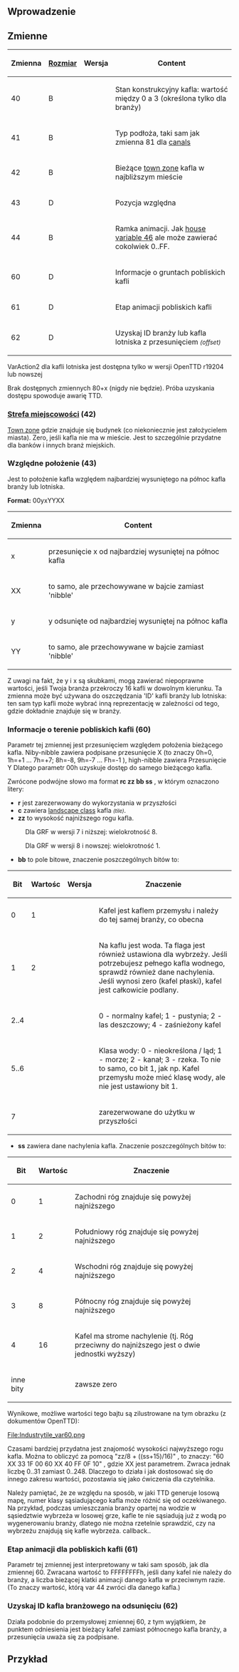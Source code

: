{{pl/Development/NewGRF/inne strony|en=newgrf-specs.tt-wiki.net/wiki/VariationalAction2/Industry_Tiles|pl=pl/Development/NewGRF/NFO Specs/VariationalAction2/Industry Tiles |sub=nfo}}
<!--{{-}}<br>--><!--{{ambox | text = w trakcie edycji.}}--><!-- -->
==<span id="Introduction" title="Introduction">Wprowadzenie</span>==

==<span title="Variables" id="Variables">Zmienne</span>==


{| 
|-
!Zmienna!![[pl/Development/NewGRF/NFO Specs/GRFActionsDetailed|'''Rozmiar''']]!!Wersja!!Content
|-
|40||B||{{pl/Development/NewGRF/ottdp|0.6|2.5}}||Stan konstrukcyjny kafla: wartość między 0 a 3 (określona tylko dla branży)
|-
|41||B||{{pl/Development/NewGRF/ottdp|0.6|2.5}}||Typ podłoża, taki sam jak zmienna 81 dla [[pl/Development/NewGRF/NFO Specs/VariationalAction2/Canals|canals]]
|-
|42||B||{{pl/Development/NewGRF/ottdp|0.6|2.5}}||Bieżące [[pl/Development/NewGRF/NFO Specs/TownZones|town zone]] kafla w najbliższym mieście
|-
|43||D||{{pl/Development/NewGRF/ottdp|0.6|2.5}}||Pozycja względna
|-
|44||B||{{pl/Development/NewGRF/ottdp|0.6|2.5}}||Ramka animacji. Jak [[pl/Development/NewGRF/NFO Specs/VariationalAction2/Houses#current-animation-frame-46|house variable 46]] ale może zawierać cokolwiek 0..FF.
|-
|60||D||{{pl/Development/NewGRF/ottdp|0.6|2.5}}||Informacje o gruntach pobliskich kafli
|-
|61||D||{{pl/Development/NewGRF/ottdp|0.6|2.5}}||Etap animacji pobliskich kafli
|-
|62||D||{{pl/Development/NewGRF/ottdp|0.6|2.6|ttdprev=r1270}}||Uzyskaj ID branży lub kafla lotniska z przesunięciem <small>''(offset)''</small>
|}

VarAction2 dla kafli lotniska jest dostępna tylko w wersji OpenTTD r19204 lub nowszej

Brak dostępnych zmiennych 80+x (nigdy nie będzie). Próba uzyskania dostępu spowoduje awarię TTD.

===<span id="Town_zone_(42)"></span><span id="Town_zone_.2842.29" title="Town zone (42)">[[pl/Development/NewGRF/NFO Specs/TownZones|Strefa miejscowości]] (42)</span>===

[[pl/Development/NewGRF/NFO Specs/TownZones|Town zone]] gdzie znajduje się budynek (co niekoniecznie jest założycielem miasta). Zero, jeśli kafla nie ma w mieście. Jest to szczególnie przydatne dla banków i innych branż miejskich.

===<span id="Relative_position_(43)"></span><span title="Relative position (43)" id="Relative_position_.2843.29">Względne położenie (43)</span>===

Jest to położenie kafla względem najbardziej wysuniętego na północ kafla branży lub lotniska.

'''Format:''' 00yxYYXX

{| 
|-
!Zmienna!!Content
|-
|x||przesunięcie x od najbardziej wysuniętej na północ kafla
|-
|XX||to samo, ale przechowywane w bajcie zamiast <span title='półbajt ~starszy lub młodszy'>'nibble'</span>
|-
|y||y odsunięte od najbardziej wysuniętej na północ kafla
|-
|YY||to samo, ale przechowywane w bajcie zamiast <span title='półbajt'>'nibble'</span>
|}

Z uwagi na fakt, że y i x są skubkami, mogą zawierać niepoprawne wartości, jeśli Twoja branża przekroczy 16 kafli w dowolnym kierunku. Ta zmienna może być używana do oszczędzania <span title='identyfikatorów'>'ID'</span> kafli branży lub lotniska: ten sam typ kafli może wybrać inną reprezentację w zależności od tego, gdzie dokładnie znajduje się w branży.

===<span id="Land_info_of_nearby_tiles_(60)"></span><span title="Land info of nearby tiles (60)" id="Land_info_of_nearby_tiles_.2860.29">Informacje o terenie pobliskich kafli (60)</span>===

Parametr tej zmiennej jest przesunięciem względem położenia bieżącego kafla. Niby-nibble zawiera podpisane przesunięcie X (to znaczy 0h=0, 1h=+1 ... 7h=+7; 8h=-8, 9h=-7 ... Fh=-1 ), high-nibble zawiera Przesunięcie Y Dlatego parametr 00h uzyskuje dostęp do samego bieżącego kafla.

Zwrócone podwójne słowo ma format '''rc zz bb ss''' , w którym oznaczono litery:
* '''r''' jest zarezerwowany do wykorzystania w przyszłości
* '''c''' zawiera [http://marcin.ttdpatch.net/sv1codec/TTD-locations.html#Landscape landscape class] kafla <small>''(tile)''</small>. {{pl/Development/NewGRF/ottdp|0.6|2.5|ttdprev=alpha 72}} 
* '''zz''' to wysokość najniższego rogu kafla.
: {{pl/Development/NewGRF/grfTill|7}} Dla GRF w wersji 7 i niższej: wielokrotność 8.
: {{pl/Development/NewGRF/grfFrom|8}} Dla GRF w wersji 8 i nowszej: wielokrotność 1.
* '''bb''' to pole bitowe, znaczenie poszczególnych bitów to:
{| 
|-
!Bit||Wartośc||Wersja||Znaczenie
|-
|0||1||{{pl/Development/NewGRF/ottdp|0.6|2.5}}||Kafel jest kaflem przemysłu i należy do tej samej branży, co obecna
|-
|1||2||{{pl/Development/NewGRF/ottdp|0.6|2.5}}||Na kaflu jest woda. Ta flaga jest również ustawiona dla wybrzeży. Jeśli potrzebujesz pełnego kafla wodnego, sprawdź również dane nachylenia. Jeśli wynosi zero (kafel płaski), kafel jest całkowicie podlany.
|-
|2..4|| ||{{pl/Development/NewGRF/ottdp|0.6|2.5|ttdprev=alpha 70}}||0 - normalny kafel; 1 - pustynia; 2 - las deszczowy; 4 - zaśnieżony kafel
|-
|5..6|| ||{{pl/Development/NewGRF/ottdp|1.2|no|ottdrev=r22679}}||Klasa wody: 0 - nieokreślona / ląd; 1 - morze; 2 - kanał; 3 - rzeka. To nie to samo, co bit 1, jak np. Kafel przemysłu może mieć klasę wody, ale nie jest ustawiony bit 1.
|-
|7|| || ||zarezerwowane do użytku w przyszłości
|}
* '''ss''' zawiera dane nachylenia kafla. Znaczenie poszczególnych bitów to:
{| 
|-
!Bit||Wartośc||Znaczenie
|-
|0||1||Zachodni róg znajduje się powyżej najniższego
|-
|1||2||Południowy róg znajduje się powyżej najniższego
|-
|2||4||Wschodni róg znajduje się powyżej najniższego
|-
|3||8||Północny róg znajduje się powyżej najniższego
|-
|4||16||Kafel ma strome nachylenie (tj. Róg przeciwny do najniższego jest o dwie jednostki wyższy)
|-
|inne bity|| ||zawsze zero
|}

Wynikowe, możliwe wartości tego bajtu są zilustrowane na tym obrazku (z dokumentów OpenTTD):

<!--[[File:Industrytile_var60.png]]--><span title='ilustracja pod linkiem'>[http://newgrf-specs.tt-wiki.net/wiki/File:Industrytile_var60.png File:Industrytile_var60.png]</span>

Czasami bardziej przydatna jest znajomość wysokości najwyższego rogu kafla. Można to obliczyć za pomocą "zz/8 + ((ss+15)/16)" , to znaczy: "60 XX 33 1F 00 60 XX 40 FF 0F 10" , gdzie XX jest parametrem. Zwraca jednak liczbę 0..31 zamiast 0..248.
Dlaczego to działa i jak dostosować się do innego zakresu wartości, pozostawia się jako ćwiczenia dla czytelnika.


Należy pamiętać, że ze względu na sposób, w jaki TTD generuje losową mapę, numer klasy sąsiadującego kafla może różnić się od oczekiwanego. Na przykład, podczas umieszczania branży opartej na wodzie w sąsiedztwie wybrzeża w losowej grze, kafle te nie sąsiadują już z wodą po wygenerowaniu branży, dlatego nie można rzetelnie sprawdzić, czy na wybrzeżu znajdują się kafle wybrzeża. callback..

===<span id="Animation_stage_for_nearby_tiles_(61)"></span><span title="Animation stage for nearby tiles (61)" id="Animation_stage_for_nearby_tiles_.2861.29">Etap animacji dla pobliskich kafli (61)</span>===

Parametr tej zmiennej jest interpretowany w taki sam sposób, jak dla zmiennej 60. Zwracana wartość to FFFFFFFFh, jeśli dany kafel nie należy do branży, a liczba bieżącej klatki animacji danego kafla w przeciwnym razie. (To znaczy wartość, którą var 44 zwróci dla danego kafla.)

===<span id="Get_industry_tile_ID_at_offset_(62)"></span><span title="Get industry tile ID at offset (62)" id="Get_industry_tile_ID_at_offset_.2862.29">Uzyskaj ID kafla branżowego na odsunięciu (62)</span>===

Działa podobnie do przemysłowej zmiennej 60, z tym wyjątkiem, że punktem odniesienia jest bieżący kafel zamiast północnego kafla branży, a przesunięcia uważa się za podpisane.

==<span id="Example" title="Example">Przykład</span>==